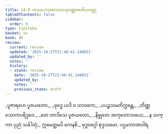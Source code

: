 ```yaml
---
title: 14.9 ကဿပဒသဗလဿသုဝဏ္ဏစေတိယဝတ္ထု
tableOfContents: false
sidebar:
  order: 9
type: tipitaka
basket: su
book: dh
review:
  current: review
  updated: '2025-10-27T21:48:41.140021'
  updated_by: ''
  notes: ''
  history:
  - state: review
    date: '2025-10-27T21:48:41.140021'
    updated_by: ''
    notes: ''
    previous_state: draft
---
```



<ReviewStatus review={frontmatter.review} showDetails={true} />

<HypothesisAnnotation frontmatter={frontmatter} />

<DynamicBreadcrumb />

<Division number="195" book="dh" e="ch" v="18" p="42">

<Paragraph number="209" type="verses" book="dh">
_ပူဇာရဟေ ပူဇယတော,_  
_ဗုဒ္ဓေ ယဒိ ဝ သာဝကေ;_  
_ပပဉ္စသမတိက္ကန္တေ,_  
_တိဏ္ဏသောကပရိဒ္ဒဝေ._  

</Paragraph>

</Division>
<Division number="196" book="dh" e="ch" v="18" p="42">

<Paragraph number="210" type="verses" book="dh">
_တေ တာဒိသေ ပူဇယတော,_  
_နိဗ္ဗုတေ အကုတောဘယေ;_  
_န သက္ကာ ပုညံ သင်္ခါတုံ,_  
ဣမေတ္တမပိ ကေနစိ._  


</Paragraph>
</Division>

<Paragraph number="211" type="center" book="dh">
ဗုဒ္ဓဝဂ္ဂေါ စုဒ္ဒသမော.



</Paragraph>

<Paragraph number="212" type="center" book="dh">
ပဌမဘာဏဝါရံ.
</Paragraph>